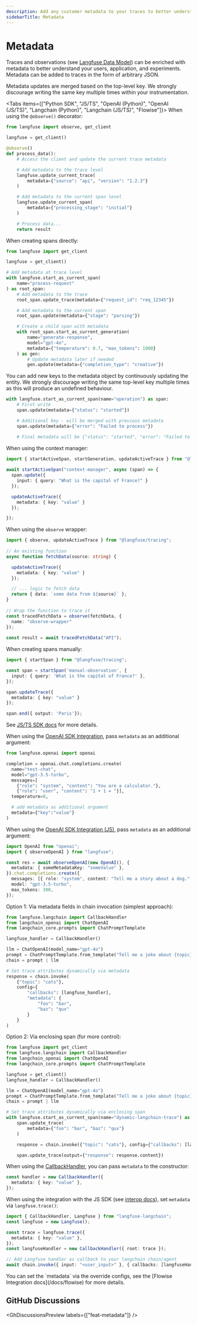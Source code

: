 ```yaml
---
description: Add any customer metadata to your traces to better understand your users, application and experiments.
sidebarTitle: Metadata
---
```


# Metadata

Traces and observations (see [Langfuse Data Model](/docs/tracing-data-model)) can be enriched with metadata to better understand your users, application, and experiments.
Metadata can be added to traces in the form of arbitrary JSON.

Metadata updates are merged based on the top-level key.
We strongly discourage writing the same key multiple times within your instrumentation.

<Tabs items={["Python SDK", "JS/TS", "OpenAI (Python)", "OpenAI (JS/TS)", "Langchain (Python)", "Langchain (JS/TS)", "Flowise"]}>
<Tab>
When using the `@observe()` decorator:

```python
from langfuse import observe, get_client

langfuse = get_client()

@observe()
def process_data():
    # Access the client and update the current trace metadata

    # Add metadata to the trace level
    langfuse.update_current_trace(
        metadata={"source": "api", "version": "1.2.3"}
    )

    # Add metadata to the current span level
    langfuse.update_current_span(
        metadata={"processing_stage": "initial"}
    )

    # Process data...
    return result
```

When creating spans directly:

```python
from langfuse import get_client

langfuse = get_client()

# Add metadata at trace level
with langfuse.start_as_current_span(
    name="process-request"
) as root_span:
    # Add metadata to the trace
    root_span.update_trace(metadata={"request_id": "req_12345"})

    # Add metadata to the current span
    root_span.update(metadata={"stage": "parsing"})

    # Create a child span with metadata
    with root_span.start_as_current_generation(
        name="generate-response",
        model="gpt-4o",
        metadata={"temperature": 0.7, "max_tokens": 1000}
    ) as gen:
        # Update metadata later if needed
        gen.update(metadata={"completion_type": "creative"})
```

You can add new keys to the metadata object by continuously updating the entity.
We strongly discourage writing the same top-level key multiple times as this will produce an undefined behaviour.

```python
with langfuse.start_as_current_span(name="operation") as span:
    # First write
    span.update(metadata={"status": "started"})

    # Additional key - will be merged with previous metadata
    span.update(metadata={"error": "Failed to process"})

    # Final metadata will be {"status": "started", "error": "Failed to process"}
```

</Tab>
<Tab title="JS/TS SDK">

When using the context manager:

```ts
import { startActiveSpan, startGeneration, updateActiveTrace } from "@langfuse/tracing";
 
await startActiveSpan("context-manager", async (span) => {
  span.update({
    input: { query: "What is the capital of France?" }
  });

  updateActiveTrace({
    metadata: { key: "value" }
  });

});
```

When using the `observe` wrapper:

```ts
import { observe, updateActiveTrace } from "@langfuse/tracing";
 
// An existing function
async function fetchData(source: string) {

  updateActiveTrace({
    metadata: { key: "value" }
  });

  // ... logic to fetch data
  return { data: `some data from ${source}` };
}
 
// Wrap the function to trace it
const tracedFetchData = observe(fetchData, {
  name: "observe-wrapper"
});
 
const result = await tracedFetchData("API");
```

When creating spans manually:

```ts
import { startSpan } from "@langfuse/tracing";

const span = startSpan('manual-observation', {
  input: { query: 'What is the capital of France?' },
});

span.updateTrace({
  metadata: { key: "value" }
});

span.end({ output: 'Paris'});
```

See [JS/TS SDK docs](/docs/sdk/typescript/guide) for more details.

</Tab>
<Tab title="OpenAI (Python v2)">

When using the [OpenAI SDK Integration](/integrations/model-providers/openai-py), pass `metadata` as an additional argument:

```python
from langfuse.openai import openai

completion = openai.chat.completions.create(
  name="test-chat",
  model="gpt-3.5-turbo",
  messages=[
    {"role": "system", "content": "You are a calculator."},
    {"role": "user", "content": "1 + 1 = "}],
  temperature=0,

  # add metadata as additional argument
  metadata={"key":"value"}
)
```

</Tab>
<Tab title="OpenAI (JS/TS)">

When using the [OpenAI SDK Integration (JS)](/integrations/model-providers/openai-js), pass `metadata` as an additional argument:

```ts
import OpenAI from "openai";
import { observeOpenAI } from "langfuse";

const res = await observeOpenAI(new OpenAI(), {
  metadata: { someMetadataKey: "someValue" },
}).chat.completions.create({
  messages: [{ role: "system", content: "Tell me a story about a dog." }],
  model: "gpt-3.5-turbo",
  max_tokens: 300,
});
```

</Tab>
<Tab>

Option 1: Via metadata fields in chain invocation (simplest approach):

```python
from langfuse.langchain import CallbackHandler
from langchain_openai import ChatOpenAI
from langchain_core.prompts import ChatPromptTemplate

langfuse_handler = CallbackHandler()

llm = ChatOpenAI(model_name="gpt-4o")
prompt = ChatPromptTemplate.from_template("Tell me a joke about {topic}")
chain = prompt | llm

# Set trace attributes dynamically via metadata
response = chain.invoke(
    {"topic": "cats"},
    config={
        "callbacks": [langfuse_handler],
        "metadata": {
            "foo": "bar",
            "baz": "qux"
        }
    }
)
```

Option 2: Via enclosing span (for more control):

```python
from langfuse import get_client
from langfuse.langchain import CallbackHandler
from langchain_openai import ChatOpenAI
from langchain_core.prompts import ChatPromptTemplate

langfuse = get_client()
langfuse_handler = CallbackHandler()

llm = ChatOpenAI(model_name="gpt-4o")
prompt = ChatPromptTemplate.from_template("Tell me a joke about {topic}")
chain = prompt | llm

# Set trace attributes dynamically via enclosing span
with langfuse.start_as_current_span(name="dynamic-langchain-trace") as span:
    span.update_trace(
        metadata={"foo": "bar", "baz": "qux"}
    )

    response = chain.invoke({"topic": "cats"}, config={"callbacks": [langfuse_handler]})

    span.update_trace(output={"response": response.content})
```

</Tab>
<Tab title="Langchain (JS/TS)">

When using the [CallbackHandler](/integrations/frameworks/langchain), you can pass `metadata` to the constructor:

```ts
const handler = new CallbackHandler({
  metadata: { key: "value" },
});
```

When using the integration with the JS SDK (see [interop docs](/integrations/frameworks/langchain#interoperability)), set `metadata` via `langfuse.trace()`:

```ts
import { CallbackHandler, Langfuse } from "langfuse-langchain";
const langfuse = new Langfuse();

const trace = langfuse.trace({
  metadata: { key: "value" },
});
const langfuseHandler = new CallbackHandler({ root: trace });

// Add Langfuse handler as callback to your langchain chain/agent
await chain.invoke({ input: "<user_input>" }, { callbacks: [langfuseHandler] });
```

</Tab>

<Tab title="Flowise">
You can set the `metadata` via the override configs, see the [Flowise Integration docs](/docs/flowise) for more details.

</Tab>

</Tabs>

## GitHub Discussions


<GhDiscussionsPreview labels={["feat-metadata"]} />
